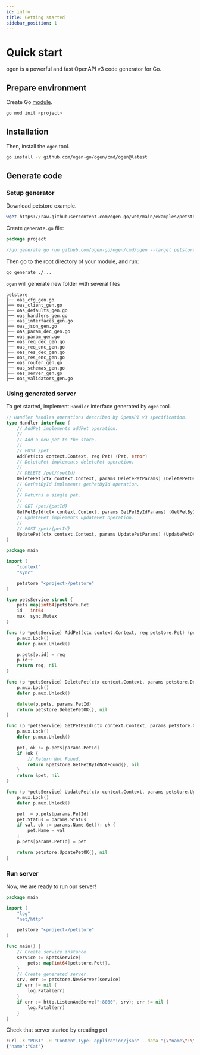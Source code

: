 ```yaml
---
id: intro
title: Getting started
sidebar_position: 1
---
```


# Quick start

ogen is a powerful and fast OpenAPI v3 code generator for Go.

## Prepare environment

Create Go [module](https://github.com/golang/go/wiki/Modules#quick-start).

```bash
go mod init <project>
```

## Installation

Then, install the `ogen` tool.

```bash
go install -v github.com/ogen-go/ogen/cmd/ogen@latest
```

## Generate code

### Setup generator

Download petstore example.

```bash
wget https://raw.githubusercontent.com/ogen-go/web/main/examples/petstore.yml
```

Create `generate.go` file:

```go title="<project>/generate.go"
package project

//go:generate go run github.com/ogen-go/ogen/cmd/ogen --target petstore --clean petstore.yml
```

Then go to the root directory of your module, and run:

```bash
go generate ./...
```

`ogen` will generate new folder with several files

```console
petstore
├── oas_cfg_gen.go
├── oas_client_gen.go
├── oas_defaults_gen.go
├── oas_handlers_gen.go
├── oas_interfaces_gen.go
├── oas_json_gen.go
├── oas_param_dec_gen.go
├── oas_param_gen.go
├── oas_req_dec_gen.go
├── oas_req_enc_gen.go
├── oas_res_dec_gen.go
├── oas_res_enc_gen.go
├── oas_router_gen.go
├── oas_schemas_gen.go
├── oas_server_gen.go
├── oas_validators_gen.go
```

### Using generated server

To get started, implement `Handler` interface generated by `ogen` tool.

```go
// Handler handles operations described by OpenAPI v3 specification.
type Handler interface {
	// AddPet implements addPet operation.
	//
	// Add a new pet to the store.
	//
	// POST /pet
	AddPet(ctx context.Context, req Pet) (Pet, error)
	// DeletePet implements deletePet operation.
	//
	// DELETE /pet/{petId}
	DeletePet(ctx context.Context, params DeletePetParams) (DeletePetOK, error)
	// GetPetById implements getPetById operation.
	//
	// Returns a single pet.
	//
	// GET /pet/{petId}
	GetPetById(ctx context.Context, params GetPetByIdParams) (GetPetByIdRes, error)
	// UpdatePet implements updatePet operation.
	//
	// POST /pet/{petId}
	UpdatePet(ctx context.Context, params UpdatePetParams) (UpdatePetOK, error)
}
```

```go
package main

import (
	"context"
	"sync"

	petstore "<project>/petstore"
)

type petsService struct {
	pets map[int64]petstore.Pet
	id   int64
	mux  sync.Mutex
}

func (p *petsService) AddPet(ctx context.Context, req petstore.Pet) (petstore.Pet, error) {
	p.mux.Lock()
	defer p.mux.Unlock()

	p.pets[p.id] = req
	p.id++
	return req, nil
}

func (p *petsService) DeletePet(ctx context.Context, params petstore.DeletePetParams) (petstore.DeletePetOK, error) {
	p.mux.Lock()
	defer p.mux.Unlock()

	delete(p.pets, params.PetId)
	return petstore.DeletePetOK{}, nil
}

func (p *petsService) GetPetById(ctx context.Context, params petstore.GetPetByIdParams) (petstore.GetPetByIdRes, error) {
	p.mux.Lock()
	defer p.mux.Unlock()

	pet, ok := p.pets[params.PetId]
	if !ok {
		// Return Not Found.
		return &petstore.GetPetByIdNotFound{}, nil
	}
	return &pet, nil
}

func (p *petsService) UpdatePet(ctx context.Context, params petstore.UpdatePetParams) (petstore.UpdatePetOK, error) {
	p.mux.Lock()
	defer p.mux.Unlock()

	pet := p.pets[params.PetId]
	pet.Status = params.Status
	if val, ok := params.Name.Get(); ok {
		pet.Name = val
	}
	p.pets[params.PetId] = pet

	return petstore.UpdatePetOK{}, nil
}
```

### Run server
Now, we are ready to run our server!

```go title=main.go
package main

import (
    "log"
    "net/http"

    petstore "<project>/petstore"
)

func main() {
	// Create service instance.
	service := &petsService{
		pets: map[int64]petstore.Pet{},
	}
	// Create generated server.
	srv, err := petstore.NewServer(service)
    if err != nil {
        log.Fatal(err)
    }
	if err := http.ListenAndServe(":8080", srv); err != nil {
		log.Fatal(err)
	}
}
```

Check that server started by creating pet
```bash
curl -X "POST" -H "Content-Type: application/json" --data "{\"name\":\"Cat\"}" http://localhost:8080/pet
{"name":"Cat"}
```
